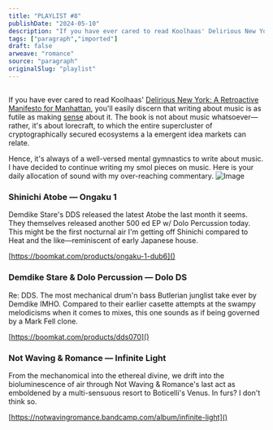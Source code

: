 ```yaml
---
title: "PLAYLIST #8"
publishDate: "2024-05-10"
description: "If you have ever cared to read Koolhaas' Delirious New York: A Retroactive Manifesto for Manhattan, you'll easily discern that......"
tags: ["paragraph","imported"]
draft: false
arweave: "romance"
source: "paragraph"
originalSlug: "playlist"
---
```


## 

If you have ever cared to read Koolhaas' [Delirious New York: A Retroactive Manifesto for Manhattan](), you'll easily discern that writing about music is as futile as making [sense]() about it. The book is not about music whatsoever—rather, it's about lorecraft, to which the entire supercluster of cryptographically secured ecosystems a la emergent idea markets can relate.

Hence, it's always of a well-versed mental gymnastics to write about music. I have decided to continue writing my smol pieces on music. Here is your daily allocation of sound with my over-reaching commentary.
![Image]()
### Shinichi Atobe — Ongaku 1

Demdike Stare's DDS released the latest Atobe the last month it seems. They themselves released another 500 ed EP w/ Dolo Percussion today. This might be the first nocturnal air I'm getting off Shinichi compared to Heat and the like—reminiscent of early Japanese house.

[https://boomkat.com/products/ongaku-1-dub6]()

### Demdike Stare & Dolo Percussion — Dolo DS

Re: DDS. The most mechanical drum'n bass Butlerian junglist take ever by Demdike IMHO. Compared to their earlier casette attempts at the swampy melodicisms when it comes to mixes, this one sounds as if being governed by a Mark Fell clone.

[https://boomkat.com/products/dds070]()

### Not Waving & Romance — Infinite Light

From the mechanomical into the ethereal divine, we drift into the bioluminescence of air through Not Waving & Romance's last act as emboldened by a multi-sensuous resort to Boticelli's Venus. In furs? I don't think so.

[https://notwavingromance.bandcamp.com/album/infinite-light]()